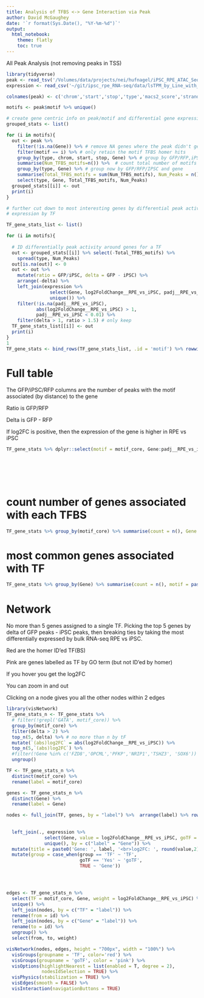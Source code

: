 ```yaml
---
title: Analysis of TFBS <-> Gene Interaction via Peak
author: David McGaughey
date: '`r format(Sys.Date(), "%Y-%m-%d")`'
output: 
  html_notebook:
    theme: flatly
    toc: true
---
```


All Peak Analysis (not removing peaks in TSS)
```r
library(tidyverse)
peak <- read_tsv('/Volumes/data/projects/nei/hufnagel/iPSC_RPE_ATAC_Seq/peak_full/homer_all/all_common_peaks.blackListed.narrowPeak.closestTSS__interesting_homer_motif.bed.gz', col_names = F)
expression <- read_csv('~/git/ipsc_rpe_RNA-seq/data/lsTPM_by_Line_with_Diff_Exp.tsv')

colnames(peak) <- c('chrom','start','stop','type','macs2_score','strand','thickStart','thickStop','RGB','Distance_to_Gene','Gene','Description','chrom_motif','start_motif','stop_motif','motif','motif_score','strand_motif')

motifs <- peak$motif %>% unique()

# create gene centric info on peak/motif and differential gene expression iPSC <-> RPE
grouped_stats <- list()

for (i in motifs){
  out <- peak %>% 
    filter(!is.na(Gene)) %>% # remove NA genes where the peak didn't get a match (no genes within 500kb of a peak)
    filter(motif == i) %>% # only retain the motif TFBS homer hits
    group_by(type, chrom, start, stop, Gene) %>% # group by GFP/RFP,iPSC, the macs2 peak, and the gene
    summarise(Num_TFBS_motifs=n()) %>%  # count total number of motifs
    group_by(type, Gene) %>% # group now by GFP/RFP/IPSC and gene
    summarise(Total_TFBS_motifs = sum(Num_TFBS_motifs), Num_Peaks = n()) %>% # now add num of peaks near gene
    select(type, Gene, Total_TFBS_motifs, Num_Peaks)
  grouped_stats[[i]] <- out
  print(i)
}

# further cut down to most interesting genes by differential peak activity and 
# expression by TF

TF_gene_stats_list <- list()

for (i in motifs){
  
  # ID differentially peak activity around genes for a TF
  out <- grouped_stats[[i]] %>% select(-Total_TFBS_motifs) %>% 
    spread(type, Num_Peaks)
  out[is.na(out)] <- 0
  out <- out %>% 
    mutate(ratio = GFP/iPSC, delta = GFP - iPSC) %>% 
    arrange(-delta) %>% 
    left_join(expression %>% 
                select(Gene, log2FoldChange__RPE_vs_iPSC, padj__RPE_vs_iPSC) %>% 
                unique()) %>% 
    filter(!is.na(padj__RPE_vs_iPSC), 
           abs(log2FoldChange__RPE_vs_iPSC) > 1, 
           padj__RPE_vs_iPSC < 0.01) %>% 
    filter(delta > 1, ratio > 1.5) # only keep 
  TF_gene_stats_list[[i]] <- out
  print(i)
}
1
TF_gene_stats <- bind_rows(TF_gene_stats_list, .id = 'motif') %>% rowwise() %>% mutate(motif_core = toupper(gsub('\\(.*|.*BestGuess:','',motif))) %>% ungroup()
```

# Full table
The GFP/iPSC/RFP columns are the number of peaks with the motif associated (by distance) to the gene

Ratio is GFP/RFP

Delta is GFP - RFP

If log2FC is positive, then the expression of the gene is higher in RPE vs iPSC
```r
TF_gene_stats %>% dplyr::select(motif = motif_core, Gene:padj__RPE_vs_iPSC, motif_full = motif) %>% DT::datatable( filter = list(position = 'top', clear = FALSE),
                                                                                                                   extensions = 'Buttons', options = list(
                                                                                                                     lengthMenu = list(c(5, 15, 30, 60, 100, -1), list('5', '15', '30', '60', '100', 'All')),
                                                                                                                     dom = 'Bfrtip',
                                                                                                                     buttons = c('copy', 'csv', 'excel', 'pageLength')
                                                                                                                   ))
```

# count number of genes associated with each TFBS
```r
TF_gene_stats %>% group_by(motif_core) %>% summarise(count = n(), Gene = paste(Gene, collapse = ',') ) %>% arrange(-count) %>% DT::datatable()
```
# most common genes associated with TF
```r
TF_gene_stats %>% group_by(Gene) %>% summarise(count = n(), motif = paste(motif_core, collapse=',')) %>% arrange(-count) %>%  DT::datatable( filter = list(position = 'top', clear = FALSE))
```

# Network
No more than 5 genes assigned to a single TF. Picking the top 5 genes by delta of GFP peaks - iPSC peaks, then breaking ties by taking the most differentially expressed by bulk RNA-seq RPE vs iPSC. 

Red are the homer ID'ed TF(BS)

Pink are genes labelled as TF by GO term (but not ID'ed by homer)

If you hover you get the log2FC

You can zoom in and out

Clicking on a node gives you all the other nodes within 2 edges
```r
library(visNetwork)
TF_gene_stats_n <- TF_gene_stats %>% 
  # filter(!grepl('GATA', motif_core)) %>% 
  group_by(motif_core) %>% 
  filter(delta > 2) %>% 
  top_n(5, delta) %>% # no more than n by tF 
  mutate(`(abs)log2FC` = abs(log2FoldChange__RPE_vs_iPSC)) %>% 
  top_n(5,`(abs)log2FC`) %>% 
  #filter(!Gene %in% c('FZD8','OPCML','PFKP','NRIP1','TSHZ3', 'SOX6')) %>% # trimming out most common genes between TF
  ungroup()

TF <- TF_gene_stats_n %>%
  distinct(motif_core) %>%
  rename(label = motif_core)

genes <- TF_gene_stats_n %>%
  distinct(Gene) %>%
  rename(label = Gene)

nodes <- full_join(TF, genes, by = "label") %>%  arrange(label) %>% rowid_to_column("id") %>% mutate(group = case_when(label %in% TF$label ~ 'TF', 
                                                                                                                       TRUE ~ 'Gene'),
                                                                                                     shape = 'box') %>% 
  left_join(., expression %>% 
              select(Gene, value = log2FoldChange__RPE_vs_iPSC, goTF = TF) %>% 
              unique(), by = c("label" = "Gene")) %>% 
  mutate(title = paste0('Gene: ', label, '<br>log2FC: ', round(value,2))) %>% 
  mutate(group = case_when(group == 'TF' ~ 'TF',
                           goTF == 'Yes' ~ 'goTF',
                           TRUE ~ 'Gene'))




edges <- TF_gene_stats_n %>%  
  select(TF = motif_core, Gene, weight = log2FoldChange__RPE_vs_iPSC) %>% 
  unique() %>% 
  left_join(nodes, by = c("TF" = "label")) %>% 
  rename(from = id) %>% 
  left_join(nodes, by = c("Gene" = "label")) %>% 
  rename(to = id) %>% 
  ungroup() %>% 
  select(from, to, weight) 

visNetwork(nodes, edges, height = "700px", width = "100%") %>% 
  visGroups(groupname = 'TF', color='red') %>% 
  visGroups(groupname = 'goTF', color = 'pink') %>% 
  visOptions(highlightNearest = list(enabled = T, degree = 2),
             nodesIdSelection = TRUE) %>% 
  visPhysics(stabilization = TRUE) %>% 
  visEdges(smooth = FALSE) %>% 
  visInteraction(navigationButtons = TRUE)
```

